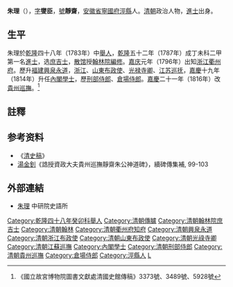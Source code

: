 {{明清人物信息框
| 姓名 = 朱理
| 原名 = 
| 圖片名稱=
| 圖片大小 =
| 圖片說明 =
| 最高職務 = 誥授資政大夫貴州巡撫
| 屆數 = 
| 國家 = 大清
| 前任 = 
| 繼任 = 
| 爵位 =
| 籍貫 = [[安徽省|安徽省]][[寧國府|寧國府]][[涇縣|涇縣]]
| 族裔 = 漢族
| 旗籍 = 
| 字號 = 字燮臣，號靜齋
| 諡號 = 
| 出生日期 = [[乾隆|乾隆]]二十六年（1761年）
| 出生地點 = [[安徽省|安徽省]][[寧國府|寧國府]][[涇縣|涇縣]]
| 逝世日期 = [[嘉庆|嘉庆]]二十四年（1819年）
| 逝世地點 = [[安徽省|安徽省]][[寧國府|寧國府]][[涇縣|涇縣]]
| 墓葬 = 
| 配偶 = 
| 親屬 =
| 出身 = 
*乾隆四十八年癸卯科舉人
*乾隆五十二年丁未科進士出身
| 經歷 = 
| 著作 = 
*《石渠寶笈》
}}

'''朱理'''（{{bd|1761年||1819年|catIdx=Z朱}}），[[表字|字]]'''燮臣'''，[[號|號]]'''靜齋'''，[[安徽省|安徽省]][[寧國府|寧國府]][[涇縣|涇縣]]人。[[清朝|清朝]]政治人物，[[進士|進士]]出身。

==生平==
朱理於[[乾隆|乾隆]]四十八年（1783年）中[[舉人|舉人]]，[[乾隆|乾隆]]五十二年（1787年）成丁未科二甲第一名[[進士|進士]]，选[[庶吉士|庶吉士]]，[[散馆|散馆]]授[[翰林院編修|翰林院編修]]。[[嘉庆|嘉庆]]元年（1796年）出知[[浙江|浙江]][[衢州府|衢州府]]。歷升[[福建|福建]][[興泉永道|興泉永道]]，[[浙江|浙江]]、[[山東|山東]][[布政使|布政使]]、[[光禄寺卿|光禄寺卿]]、[[江苏巡抚|江苏巡抚]]，[[嘉慶|嘉慶]]十九年（1814年）升任[[內閣學士|內閣學士]]，歷[[刑部侍郎|刑部侍郎]]、[[倉場侍郎|倉場侍郎]]。[[嘉慶|嘉慶]]二十一年（1816年）改[[貴州巡撫|貴州巡撫]]。<ref>《國立故宮博物院圖書文獻處清國史館傳稿》3373號、3489號、5928號</ref>

==註釋==
<div class="references-small">
<references />
</div>

== 参考资料 ==
*《[[清史稿|清史稿]]》
*[[湯金釗|湯金釗]]《誥授資政大夫貴州巡撫靜齋朱公神道碑》，續碑傳集補, 99-103

==外部連結==
*[http://archive.ihp.sinica.edu.tw/ttscgi/ttsquery?0:0:mctauac:TM%3D%A6%B6%B2z 朱理] {{Wayback|url=http://archive.ihp.sinica.edu.tw/ttscgi/ttsquery?0:0:mctauac:TM%3D%A6%B6%B2z |date=20160304200102 }} 中研院史語所

{{乾隆五十二年丁未科殿試金榜}}
{{DEFAULTSORT:Zhu朱}}

[[Category:乾隆四十八年癸卯科舉人|Category:乾隆四十八年癸卯科舉人]]
[[Category:清朝傳臚|Category:清朝傳臚]]
[[Category:清朝翰林院庶吉士|Category:清朝翰林院庶吉士]]
[[Category:清朝翰林|Category:清朝翰林]]
[[Category:清朝衢州府知府|Category:清朝衢州府知府]]
[[Category:清朝興泉永道|Category:清朝興泉永道]]
[[Category:清朝浙江布政使|Category:清朝浙江布政使]]
[[Category:清朝山東布政使|Category:清朝山東布政使]]
[[Category:清朝光祿寺卿|Category:清朝光祿寺卿]]
[[Category:清朝江蘇巡撫|Category:清朝江蘇巡撫]]
[[Category:內閣學士|Category:內閣學士]]
[[Category:清朝刑部侍郎|Category:清朝刑部侍郎]]
[[Category:清朝貴州巡撫|Category:清朝貴州巡撫]]
[[Category:倉場侍郎|Category:倉場侍郎]]
[[Category:涇縣人|Category:涇縣人]]
[[Category:朱姓|L]]